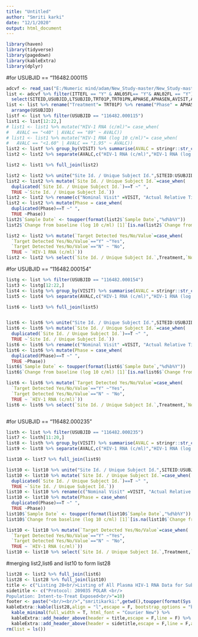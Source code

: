 ---
title: "Untitled"
author: "Smriti karki"
date: "12/1/2020"
output: html_document
---

```{r}
library(haven)
library(tidyverse)
library(pagedown)
library(kableExtra)
library(dplyr)
```
#for USUBJID == "116482.000115
```{r}
adcvf <- read_sas("E:/Numeric mind/adam/New_Study-master/New_Study-master/adam/adcvf.sas7bdat",NULL)
list <- adcvf %>% filter(ITTEFL == "Y" & ANL05FL== "Y"& ANL02FL == "Y") %>% 
  select(SITEID,USUBJID,LTSUBJID,TRT01P,TRT01PN,APHASE,APHASEN,AVISIT,AVISITN,VISIT,VISITNUM,ADT,ADY,PARAMCD,PARAMLBL,AVALC,CHG,CVFSC,TARGETYN)
list <- list %>% rename("Treatment"= TRT01P) %>% rename("Phase" = APHASE) %>% 
  arrange(USUBJID) 
listf <- list %>% filter(USUBJID == "116482.000115") 
list1 <- list[12:22,]
# list1 <- list1 %>% mutate("HIV-1 RNA (c/ml)"= case_when(
#   AVALC == "<40" | AVALC == "89" ~ AVALC))
# list1 <- list1 %>% mutate("HIV-1 RNA (log 10 c/ml)"= case_when(
#   AVALC == "<1.60" | AVALC == "1.95" ~ AVALC))
list2 <- listf %>% group_by(VISIT) %>% summarise(AVALC = stringr::str_c(AVALC,collapse = ","))
list2 <- list2 %>% separate(AVALC,c("HIV-1 RNA (c/ml)","HIV-1 RNA (log 10 c/ml)"),",")

list2 <- list1 %>% full_join(list2)

list2 <- list2 %>% unite("Site Id. / Unique Subject Id.",SITEID:USUBJID, sep = "/ ")
list2 <- list2 %>% mutate(`Site Id. / Unique Subject Id.`=case_when(
  duplicated(`Site Id. / Unique Subject Id.`)==T ~" ",
  TRUE ~`Site Id. / Unique Subject Id.`))
list2 <- list2 %>% rename(c("Nominal Visit" =VISIT, "Actual Relative Time" = AVISIT,"Study Day" = ADY, "Change from baseline (log 10 c/ml) [1]" = CHG,"Target Detected Yes/No/Value"= TARGETYN,"Sample Date"= ADT))
list2 <- list2 %>% mutate(Phase = case_when(
  duplicated(Phase)==T ~" ",
  TRUE ~Phase))
list2$`Sample Date` <- toupper(format(list2$`Sample Date`,"%d%b%Y"))
list2$`Change from baseline (log 10 c/ml) [1]`[is.na(list2$`Change from baseline (log 10 c/ml) [1]`)] <- " "

list2 <- list2 %>% mutate(`Target Detected Yes/No/Value`=case_when(
  `Target Detected Yes/No/Value`=="Y" ~"Yes",
  `Target Detected Yes/No/Value`=="N" ~ "No",
  TRUE ~ `HIV-1 RNA (c/ml)`))
list2 <- list2 %>% select(`Site Id. / Unique Subject Id.`,Treatment,`Nominal Visit`,`Actual Relative Time`,`Sample Date`,`Study Day`,`HIV-1 RNA (c/ml)`,`HIV-1 RNA (log 10 c/ml)`,`Change from baseline (log 10 c/ml) [1]`,`Target Detected Yes/No/Value`)
```
#for USUBJID == "116482.000154"
```{r}

listg <- list %>% filter(USUBJID == "116482.000154") 
list3 <- listg[12:22,]
list4 <- listg %>% group_by(VISIT) %>% summarise(AVALC = stringr::str_c(AVALC,collapse = ","))
list5 <- list4 %>% separate(AVALC,c("HIV-1 RNA (c/ml)","HIV-1 RNA (log 10 c/ml)"),",")

list6 <- list3 %>% full_join(list5)


list6 <- list6 %>% unite("Site Id. / Unique Subject Id.",SITEID:USUBJID, sep = "/ ")
list6 <- list6 %>% mutate(`Site Id. / Unique Subject Id.`=case_when(
  duplicated(`Site Id. / Unique Subject Id.`)==T ~" ",
  TRUE ~`Site Id. / Unique Subject Id.`))
list6 <- list6 %>% rename(c("Nominal Visit" =VISIT, "Actual Relative Time" = AVISIT,"Study Day" = ADY, "Change from baseline (log 10 c/ml) [1]" = CHG,"Target Detected Yes/No/Value"= TARGETYN,"Sample Date"= ADT))
list6 <- list6 %>% mutate(Phase = case_when(
  duplicated(Phase)==T ~" ",
  TRUE ~Phase))
list6$`Sample Date` <- toupper(format(list6$`Sample Date`,"%d%b%Y"))
list6$`Change from baseline (log 10 c/ml) [1]`[is.na(list6$`Change from baseline (log 10 c/ml) [1]`)] <- " "

list6 <- list6 %>% mutate(`Target Detected Yes/No/Value`=case_when(
  `Target Detected Yes/No/Value`=="Y" ~"Yes",
  `Target Detected Yes/No/Value`=="N" ~ "No",
  TRUE ~ `HIV-1 RNA (c/ml)`))
list6 <- list6 %>% select(`Site Id. / Unique Subject Id.`,Treatment,`Nominal Visit`,`Actual Relative Time`,`Sample Date`,`Study Day`,`HIV-1 RNA (c/ml)`,`HIV-1 RNA (log 10 c/ml)`,`Change from baseline (log 10 c/ml) [1]`,`Target Detected Yes/No/Value`)



```
#for USUBJID == "116482.000235"
```{r}
listh <- list %>% filter(USUBJID == "116482.000235") 
list7 <- listh[11:20,]
list8 <- listh %>% group_by(VISIT) %>% summarise(AVALC = stringr::str_c(AVALC,collapse = ","))
list9 <- list8 %>% separate(AVALC,c("HIV-1 RNA (c/ml)","HIV-1 RNA (log 10 c/ml)"),",")

list10 <- list7 %>% full_join(list9)

list10 <- list10 %>% unite("Site Id. / Unique Subject Id.",SITEID:USUBJID, sep = "/ ")
list10 <- list10 %>% mutate(`Site Id. / Unique Subject Id.`=case_when(
  duplicated(`Site Id. / Unique Subject Id.`)==T ~" ",
  TRUE ~`Site Id. / Unique Subject Id.`))
list10 <- list10 %>% rename(c("Nominal Visit" =VISIT, "Actual Relative Time" = AVISIT,"Study Day" = ADY, "Change from baseline (log 10 c/ml) [1]" = CHG,"Target Detected Yes/No/Value"= TARGETYN,"Sample Date"= ADT))
list10 <- list10 %>% mutate(Phase = case_when(
  duplicated(Phase)==T ~" ",
  TRUE ~Phase))
list10$`Sample Date` <- toupper(format(list10$`Sample Date`,"%d%b%Y"))
list10$`Change from baseline (log 10 c/ml) [1]`[is.na(list10$`Change from baseline (log 10 c/ml) [1]`)] <- " "

list10 <- list10 %>% mutate(`Target Detected Yes/No/Value`=case_when(
  `Target Detected Yes/No/Value`=="Y" ~"Yes",
  `Target Detected Yes/No/Value`=="N" ~ "No",
  TRUE ~ `HIV-1 RNA (c/ml)`))
list10 <- list10 %>% select(`Site Id. / Unique Subject Id.`,Treatment,`Nominal Visit`,`Actual Relative Time`,`Sample Date`,`Study Day`,`HIV-1 RNA (c/ml)`,`HIV-1 RNA (log 10 c/ml)`,`Change from baseline (log 10 c/ml) [1]`,`Target Detected Yes/No/Value`)

```
#merging list2,list6 and list10 to form list28

```{r}
list28 <- list2 %>% full_join(list6)
list28 <- list28 %>% full_join(list10)
title <- c("Listing 28<br/>Listing of All Plasma HIV-1 RNA Data for Subjects with Viral Load >=50 c/mL<br/> <br/>"=10)
sidetitle <- c("Protocol: 209035 POLAR <br/>
Population: Intent-to-Treat Exposed<br/>"=10)
footer <- paste("<br/><br/>","smritikarki:",getwd(),toupper(format(Sys.time(),format = "%d%b%Y %H:%M")))
kableExtra::kable(list28,align = "l",escape = F, bootstrap_options = "basic") %>% 
  kable_minimal(full_width = T, html_font = "Courier New") %>% 
  kableExtra::add_header_above(header = title,escape = F,line = F) %>% 
  kableExtra::add_header_above(header = sidetitle,escape = F,line = F,align = "l")
rm(list = ls()) 

```